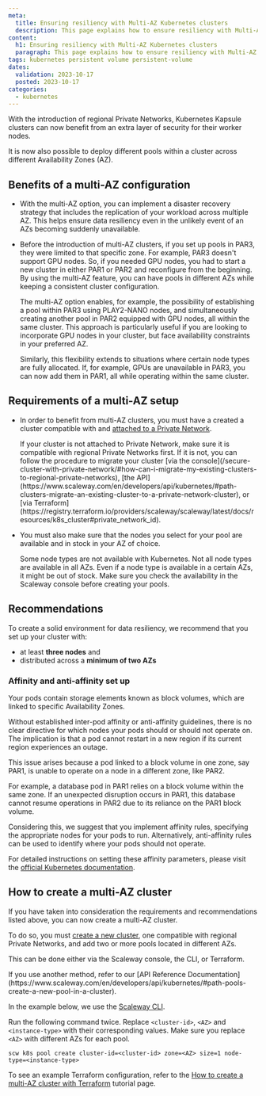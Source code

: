 ```yaml
---
meta:
  title: Ensuring resiliency with Multi-AZ Kubernetes clusters
  description: This page explains how to ensure resiliency with Multi-AZ Kubernetes clusters
content:
  h1: Ensuring resiliency with Multi-AZ Kubernetes clusters
  paragraph: This page explains how to ensure resiliency with Multi-AZ Kubernetes clusters
tags: kubernetes persistent volume persistent-volume
dates:
  validation: 2023-10-17
  posted: 2023-10-17
categories:
  - kubernetes
---
```


With the introduction of regional Private Networks, Kubernetes Kapsule clusters can now benefit from an extra layer of security for their worker nodes.

It is now also possible to deploy different pools within a cluster across different Availability Zones (AZ).

<Lightbox src="scaleway-k8s-multi-az-cluster.webp" alt="" size="large" />

## Benefits of a multi-AZ configuration

- With the multi-AZ option, you can implement a disaster recovery strategy that includes the replication of your workload across multiple AZ. This helps ensure data resiliency even in the unlikely event of an AZs becoming suddenly unavailable.

- Before the introduction of multi-AZ clusters, if you set up pools in PAR3, they were limited to that specific zone. For example, PAR3 doesn't support GPU nodes. So, if you needed GPU nodes, you had to start a new cluster in either PAR1 or PAR2 and reconfigure from the beginning. By using the multi-AZ feature, you can have pools in different AZs while keeping a consistent cluster configuration.

  The multi-AZ option enables, for example, the possibility of establishing a pool within PAR3 using PLAY2-NANO nodes, and simultaneously creating another pool in PAR2 equipped with GPU nodes, all within the same cluster. This approach is particularly useful if you are looking to incorporate GPU nodes in your cluster, but face availability constraints in your preferred AZ.

  Similarly, this flexibility extends to situations where certain node types are fully allocated. If, for example, GPUs are unavailable in PAR3, you can now add them in PAR1, all while operating within the same cluster.

## Requirements of a multi-AZ setup

- In order to benefit from multi-AZ clusters, you must have a created a cluster compatible with and [attached to a Private Network](/containers/kubernetes/how-to/create-cluster/).

  <Message type="note">
    If your cluster is not attached to Private Network, make sure it is compatible with regional Private Networks first. If it is not, you can follow the procedure to migrate your cluster [via the console](/secure-cluster-with-private-network/#how-can-i-migrate-my-existing-clusters-to-regional-private-networks), [the API](https://www.scaleway.com/en/developers/api/kubernetes/#path-clusters-migrate-an-existing-cluster-to-a-private-network-cluster), or [via Terraform](https://registry.terraform.io/providers/scaleway/scaleway/latest/docs/resources/k8s_cluster#private_network_id).
  </Message>

- You must also make sure that the nodes you select for your pool are available and in stock in your AZ of choice.

  <Message type="important">
    Some node types are not available with Kubernetes. Not all node types are available in all AZs. Even if a node type is available in a certain AZs, it might be out of stock. Make sure you check the availability in the Scaleway console before creating your pools.
  </Message>

## Recommendations

To create a solid environment for data resiliency, we recommend that you set up your cluster with:

  - at least **three nodes** and
  - distributed across a **minimum of two AZs**

### Affinity and anti-affinity set up

Your pods contain storage elements known as block volumes, which are linked to specific Availability Zones.

Without established inter-pod affinity or anti-affinity guidelines, there is no clear directive for which nodes your pods should or should not operate on. The implication is that a pod cannot restart in a new region if its current region experiences an outage.

This issue arises because a pod linked to a block volume in one zone, say PAR1, is unable to operate on a node in a different zone, like PAR2.

For example, a database pod in PAR1 relies on a block volume within the same zone. If an unexpected disruption occurs in PAR1, this database cannot resume operations in PAR2 due to its reliance on the PAR1 block volume.

Considering this, we suggest that you implement affinity rules, specifying the appropriate nodes for your pods to run. Alternatively, anti-affinity rules can be used to identify where your pods should not operate.

For detailed instructions on setting these affinity parameters, please visit the [official Kubernetes documentation](https://kubernetes.io/docs/concepts/scheduling-eviction/assign-pod-node/#affinity-and-anti-affinity).

## How to create a multi-AZ cluster

If you have taken into consideration the requirements and recommendations listed above, you can now create a multi-AZ cluster.

To do so, you must [create a new cluster](/containers/kubernetes/how-to/create-cluster), one compatible with regional Private Networks, and add two or more pools located in different AZs.

This can be done either via the Scaleway console, the CLI, or Terraform.

<Message type="note">
  If you use another method, refer to our [API Reference Documentation](https://www.scaleway.com/en/developers/api/kubernetes/#path-pools-create-a-new-pool-in-a-cluster).
</Message>

In the example below, we use the [Scaleway CLI](https://github.com/scaleway/scaleway-cli/blob/master/docs/commands/k8s.md#create-a-new-pool-in-a-cluster).

Run the following command twice. Replace `<cluster-id>`, `<AZ>` and `<instance-type>` with their corresponding values. Make sure you replace `<AZ>` with different AZs for each pool.

```
scw k8s pool create cluster-id=<cluster-id> zone=<AZ> size=1 node-type=<instance-type>
```

To see an example Terraform configuration, refer to the [How to create a multi-AZ cluster with Terraform](/tutorials/k8s-kapsule-multi-az/) tutorial page.




